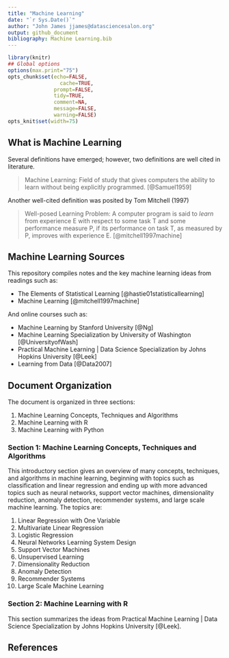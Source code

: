 ```yaml
---
title: "Machine Learning"
date: "`r Sys.Date()`"
author: "John James jjames@datasciencesalon.org"
output: github_document
bibliography: Machine Learning.bib
---
```


```r
library(knitr)
## Global options
options(max.print="75")
opts_chunk$set(echo=FALSE,
	             cache=TRUE,
               prompt=FALSE,
               tidy=TRUE,
               comment=NA,
               message=FALSE,
               warning=FALSE)
opts_knit$set(width=75)
```

## What is Machine Learning

Several definitions have emerged; however, two definitions are well cited in literature.

> Machine Learning: Field of study that gives computers the ability to learn without being explicitly programmed. [@Samuel1959]

Another well-cited definition was posited by Tom Mitchell (1997)

> Well-posed Learning Problem: A computer program is said to *learn* from experience E with respect to some task T and some performance measure P, if its performance on task T, as measured by P, improves with experience E. [@mitchell1997machine]

## Machine Learning Sources
This repository compiles notes and the key machine learning ideas from readings such as:

* The Elements of Statistical Learning [@hastie01statisticallearning]
* Machine Learning [@mitchell1997machine]

And online courses such as:

* Machine Learning by Stanford University [@Ng]
* Machine Learning Specialization by University of Washington [@UniversityofWash]
* Practical Machine Learning | Data Science Specialization by Johns Hopkins University [@Leek]
* Learning from Data [@Data2007]

## Document Organization

The document is organized in three sections:

1. Machine Learning Concepts, Techniques and Algorithms
2. Machine Learning with R
3. Machine Learning with Python

### Section 1: Machine Learning Concepts, Techniques and Algorithms

This introductory section gives an overview of many concepts, techniques, and algorithms in machine learning, beginning with topics such as classification and linear regression and ending up with more advanced topics such as neural networks, support vector machines, dimensionality reduction, anomaly detection, recommender systems, and large scale machine learning. The topics are:

1. Linear Regression with One Variable
2. Multivariate Linear Regression
3. Logistic Regression
4. Neural Networks Learning System Design
5. Support Vector Machines
6. Unsupervised Learning
7. Dimensionality Reduction
8. Anomaly Detection
9. Recommender Systems
10. Large Scale Machine Learning

### Section 2: Machine Learning with R

This section summarizes the ideas from Practical Machine Learning | Data Science Specialization by Johns Hopkins University [@Leek].

## References